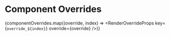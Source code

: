 
# Component Overrides

{componentOverrides.map((override, index) => <RenderOverrideProps key={`override_${index}`} override={override} />)}
